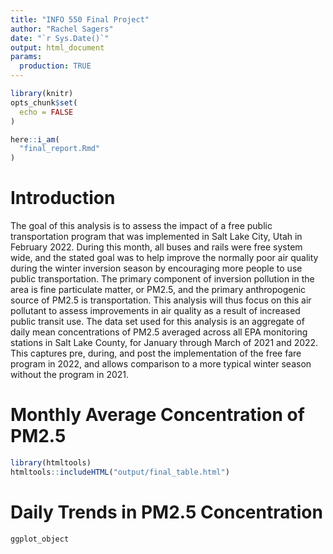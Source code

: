 ```yaml
---
title: "INFO 550 Final Project"
author: "Rachel Sagers"
date: "`r Sys.Date()`"
output: html_document
params: 
  production: TRUE
---
```


```r
library(knitr)
opts_chunk$set(
  echo = FALSE
)
```

```r
here::i_am(
  "final_report.Rmd"
)
```

# Introduction

The goal of this analysis is to assess the impact of a free public transportation program that was implemented in Salt Lake City, Utah in February 2022. During this month, all buses and rails were free system wide, and the stated goal was to help improve the normally poor air quality during the winter inversion season by encouraging more people to use public transportation. The primary component of inversion pollution in the area is fine particulate matter, or PM2.5, and the primary anthropogenic source of PM2.5 is transportation. This analysis will thus focus on this air pollutant to assess improvements in air quality as a result of increased public transit use. The data set used for this analysis is an aggregate of daily mean concentrations of PM2.5 averaged across all EPA monitoring stations in Salt Lake County, for January through March of 2021 and 2022. This captures pre, during, and post the implementation of the free fare program in 2022, and allows comparison to a more typical winter season without the program in 2021. 

# Monthly Average Concentration of PM2.5

```r
library(htmltools)
htmltools::includeHTML("output/final_table.html")
```

# Daily Trends in PM2.5 Concentration

``` r
ggplot_object
```